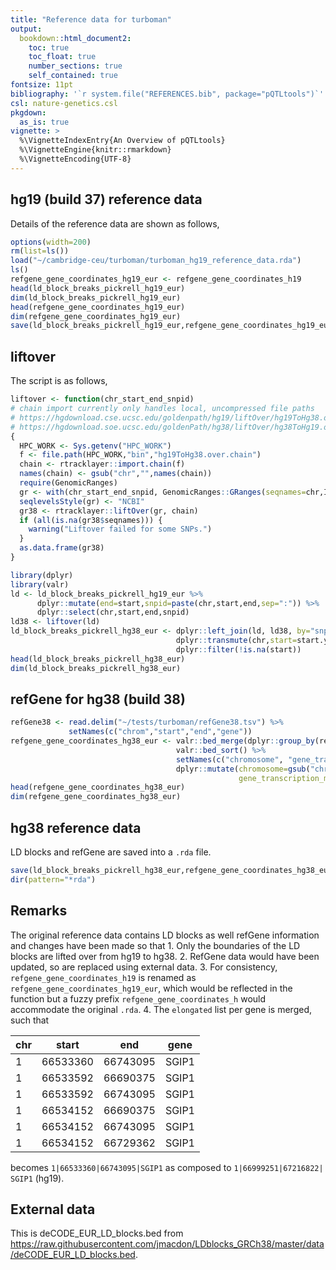 ```yaml
---
title: "Reference data for turboman"
output:
  bookdown::html_document2:
    toc: true
    toc_float: true
    number_sections: true
    self_contained: true
fontsize: 11pt
bibliography: '`r system.file("REFERENCES.bib", package="pQTLtools")`'
csl: nature-genetics.csl
pkgdown:
  as_is: true
vignette: >
  %\VignetteIndexEntry{An Overview of pQTLtools}
  %\VignetteEngine{knitr::rmarkdown}
  %\VignetteEncoding{UTF-8}
---
```


## hg19 (build 37) reference data

Details of the reference data are shown as follows,

```r
options(width=200)
rm(list=ls())
load("~/cambridge-ceu/turboman/turboman_hg19_reference_data.rda")
ls()
refgene_gene_coordinates_hg19_eur <- refgene_gene_coordinates_h19
head(ld_block_breaks_pickrell_hg19_eur)
dim(ld_block_breaks_pickrell_hg19_eur)
head(refgene_gene_coordinates_hg19_eur)
dim(refgene_gene_coordinates_hg19_eur)
save(ld_block_breaks_pickrell_hg19_eur,refgene_gene_coordinates_hg19_eur,file="turboman_hg19_reference_data.rda")
```

## liftover

The script is as follows,

```r
liftover <- function(chr_start_end_snpid)
# chain import currently only handles local, uncompressed file paths
# https://hgdownload.cse.ucsc.edu/goldenpath/hg19/liftOver/hg19ToHg38.over.chain.gz
# https://hgdownload.soe.ucsc.edu/goldenPath/hg38/liftOver/hg38ToHg19.over.chain.gz
{
  HPC_WORK <- Sys.getenv("HPC_WORK")
  f <- file.path(HPC_WORK,"bin","hg19ToHg38.over.chain")
  chain <- rtracklayer::import.chain(f)
  names(chain) <- gsub("chr","",names(chain))
  require(GenomicRanges)
  gr <- with(chr_start_end_snpid, GenomicRanges::GRanges(seqnames=chr,IRanges::IRanges(start,end),snpid=snpid))
  seqlevelsStyle(gr) <- "NCBI"
  gr38 <- rtracklayer::liftOver(gr, chain)
  if (all(is.na(gr38$seqnames))) {
    warning("Liftover failed for some SNPs.")
  }
  as.data.frame(gr38)
}

library(dplyr)
library(valr)
ld <- ld_block_breaks_pickrell_hg19_eur %>%
      dplyr::mutate(end=start,snpid=paste(chr,start,end,sep=":")) %>%
      dplyr::select(chr,start,end,snpid)
ld38 <- liftover(ld)
ld_block_breaks_pickrell_hg38_eur <- dplyr::left_join(ld, ld38, by="snpid") %>%
                                     dplyr::transmute(chr,start=start.y) %>%
                                     dplyr::filter(!is.na(start))
head(ld_block_breaks_pickrell_hg38_eur)
dim(ld_block_breaks_pickrell_hg38_eur)
```

## refGene for hg38 (build 38)

```r
refGene38 <- read.delim("~/tests/turboman/refGene38.tsv") %>%
             setNames(c("chrom","start","end","gene"))
refgene_gene_coordinates_hg38_eur <- valr::bed_merge(dplyr::group_by(refGene38,gene)) %>%
                                     valr::bed_sort() %>%
                                     setNames(c("chromosome", "gene_transcription_start", "gene_transcription_stop", "gene_name")) %>%
                                     dplyr::mutate(chromosome=gsub("chr","",chromosome),
                                                   gene_transcription_midposition=(gene_transcription_start+gene_transcription_stop)/2)
head(refgene_gene_coordinates_hg38_eur)
dim(refgene_gene_coordinates_hg38_eur)
```

## hg38 reference data

LD blocks and refGene are saved into a `.rda` file.

```r
save(ld_block_breaks_pickrell_hg38_eur,refgene_gene_coordinates_hg38_eur,file="turboman_hg38_reference_data.rda")
dir(pattern="*rda")
```

## Remarks

The original reference data contains LD blocks as well refGene information and changes have been made so that
1. Only the boundaries of the LD blocks are lifted over from hg19 to hg38.
2. RefGene data would have been updated, so are replaced using external data.
3. For consistency, `refgene_gene_coordinates_h19` is renamed as `refgene_gene_coordinates_hg19_eur`, which would be reflected in the function but a fuzzy prefix `refgene_gene_coordinates_h` would accommodate the original `.rda`.
4. The `elongated` list per gene is merged, such that

chr|start|end|gene
---|-----|---|-----------
1|66533360|66743095|SGIP1
1|66533592|66690375|SGIP1
1|66533592|66743095|SGIP1
1|66534152|66690375|SGIP1
1|66534152|66743095|SGIP1
1|66534152|66729362|SGIP1

becomes `1|66533360|66743095|SGIP1` as composed to `1|66999251|67216822| SGIP1` (hg19).

## External data

This is deCODE_EUR_LD_blocks.bed from <https://raw.githubusercontent.com/jmacdon/LDblocks_GRCh38/master/data/deCODE_EUR_LD_blocks.bed>.

